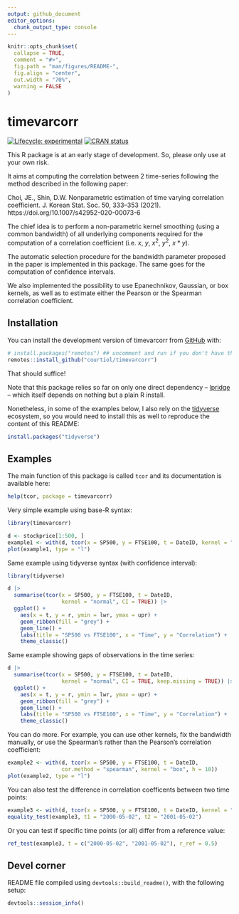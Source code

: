 ```yaml
---
output: github_document
editor_options: 
  chunk_output_type: console
---
```


<!-- README.md is generated from README.Rmd. Please edit that file -->

```r
knitr::opts_chunk$set(
  collapse = TRUE,
  comment = "#>",
  fig.path = "man/figures/README-",
  fig.align = "center",
  out.width = "70%",
  warning = FALSE
)
```

# timevarcorr

<!-- badges: start -->
[![Lifecycle:
experimental](https://img.shields.io/badge/lifecycle-experimental-orange.svg)](https://www.tidyverse.org/lifecycle/#experimental)
[![CRAN
status](https://www.r-pkg.org/badges/version/fw)](https://CRAN.R-project.org/package=timevarcorr)
<!-- badges: end -->

This R package is at an early stage of development. So, please only use at your own risk.

It aims at computing the correlation between 2 time-series following the method described in the following paper:

Choi, JE., Shin, D.W. Nonparametric estimation of time varying correlation coefficient. J. Korean Stat. Soc. 50, 333–353 (2021). https://doi.org/10.1007/s42952-020-00073-6

The chief idea is to perform a non-parametric kernel smoothing (using a common bandwidth) of all underlying components required for the computation of a correlation coefficient (i.e. $x$, $y$, $x^2$, $y^2$, $x*y$).

The automatic selection procedure for the bandwidth parameter proposed in the paper is implemented in this package.
The same goes for the computation of confidence intervals.

We also implemented the possibility to use Epanechnikov, Gaussian, or box kernels, as well as to estimate either the Pearson or the Spearman correlation coefficient.


## Installation

You can install the development version of timevarcorr from [GitHub](https://github.com/) with:

``` r
# install.packages("remotes") ## uncomment and run if you don't have this package installed
remotes::install_github("courtiol/timevarcorr")
```

That should suffice!

Note that this package relies so far on only one direct dependency -- [lpridge](https://github.com/cran/lpridge) -- which itself depends on nothing but a plain R install.

Nonetheless, in some of the examples below, I also rely on the [tidyverse](https://github.com/tidyverse) ecosystem, so you would need to install this as well to reproduce the content of this README:

``` r
install.packages("tidyverse")
```


## Examples

The main function of this package is called `tcor` and its documentation is available here:

```r
help(tcor, package = timevarcorr)
```

Very simple example using base-R syntax:

```r
library(timevarcorr)

d <- stockprice[1:500, ]
example1 <- with(d, tcor(x = SP500, y = FTSE100, t = DateID, kernel = "normal"))
plot(example1, type = "l")
```

Same example using tidyverse syntax (with confidence interval):

```r
library(tidyverse)

d |> 
  summarise(tcor(x = SP500, y = FTSE100, t = DateID,
                 kernel = "normal", CI = TRUE)) |>
  ggplot() +
    aes(x = t, y = r, ymin = lwr, ymax = upr) +
    geom_ribbon(fill = "grey") +
    geom_line() +
    labs(title = "SP500 vs FTSE100", x = "Time", y = "Correlation") +
    theme_classic()
```

Same example showing gaps of observations in the time series:

```r
d |> 
  summarise(tcor(x = SP500, y = FTSE100, t = DateID,
                 kernel = "normal", CI = TRUE, keep.missing = TRUE)) |>
  ggplot() +
    aes(x = t, y = r, ymin = lwr, ymax = upr) +
    geom_ribbon(fill = "grey") +
    geom_line() +
    labs(title = "SP500 vs FTSE100", x = "Time", y = "Correlation") +
    theme_classic()
```

You can do more. For example, you can use other kernels, fix the bandwidth manually, or use the Spearman's rather than the Pearson's correlation coefficient:

```r
example2 <- with(d, tcor(x = SP500, y = FTSE100, t = DateID,
                 cor.method = "spearman", kernel = "box", h = 10))
plot(example2, type = "l")
```

You can also test the difference in correlation coefficents between two time points:

```r
example3 <- with(d, tcor(x = SP500, y = FTSE100, t = DateID, kernel = "normal", CI = TRUE))
equality_test(example3, t1 = "2000-05-02", t2 = "2001-05-02")
```

Or you can test if specific time points (or all) differ from a reference value:

```r
ref_test(example3, t = c("2000-05-02", "2001-05-02"), r_ref = 0.5)
```



## Devel corner

README file compiled using `devtools::build_readme()`, with the following setup:

```r
devtools::session_info()
```


